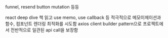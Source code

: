 funnel,
resend button 
mutation 등등

react deep dive 책 읽고 use memo, use callback 등 적극적으로 메모이제이션과 함수, 컴포넌트 렌더링 최적화를 시도함
axios client builder pattern으로 프로젝트에서 전반적으로 일관된 api call을 보장함